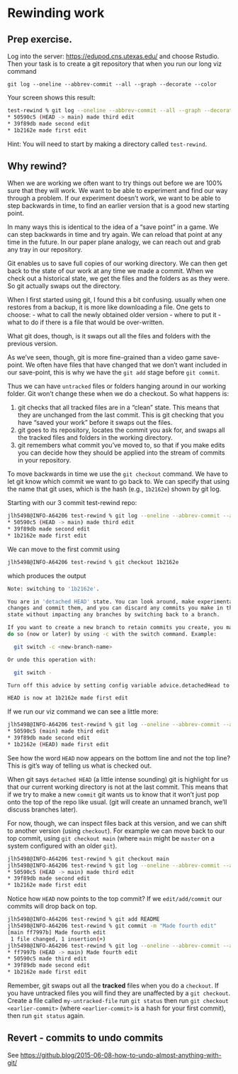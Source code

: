 

# Rewinding work {#sec-rewinding}

## Prep exercise.

Log into the server: <https://edupod.cns.utexas.edu/> and choose Rstudio.  Then your task is to create a git repository that when you run our long viz command

```
git log --oneline --abbrev-commit --all --graph --decorate --color
```

Your screen shows this result:

```bash
test-rewind % git log --oneline --abbrev-commit --all --graph --decorate --color                         
* 50590c5 (HEAD -> main) made third edit
* 39f89db made second edit
* 1b2162e made first edit
```

Hint: You will need to start by making a directory called `test-rewind`.

## Why rewind?

When we are working we often want to try things out before we are 100% sure that they will work. We want to be able to experiment and find our way through a problem.  If our experiment doesn't work, we want to be able to step backwards in time, to find an earlier version that is a good new starting point.

In many ways this is identical to the idea of a "save point" in a game.  We can step backwards in time and try again. We can reload that point at any time in the future.  In our paper plane analogy, we can reach out and grab any tray in our repository.

Git enables us to save full copies of our working directory. We can then get back to the state of our work at any time we made a commit.  When we check out a historical state, we get the files and the folders as as they were. So git actually swaps out the directory.

When I first started using git, I found this a bit confusing.  usually when one restores from a backup, it is more like downloading a file. One gets to choose:
- what to call the newly obtained older version
- where to put it
- what to do if there is a file that would be over-written.

What git does, though, is it swaps out all the files and folders with the previous version.

As we've seen, though, git is more fine-grained than a video game save-point. We often have files that have changed that we don't want included in our save-point, this is why we have the `git add` stage before `git commit`.

Thus we can have `untracked` files or folders hanging around in our working folder.  Git won't change these when we do a checkout. So what happens is:

1. git checks that all tracked files are in a "clean" state. This means that they are unchanged from the last commit. This is git checking that you have "saved your work" before it swaps out the files.
2. git goes to its repository, locates the commit you ask for, and swaps all the tracked files and folders in the working directory.
3. git remembers what commit you've moved to, so that if you make edits you can decide how they should be applied into the stream of commits in your repository.

To move backwards in time we use the `git checkout` command. We have to let git know which commit we want to go back to.  We can specify that using the name that git uses, which is the hash (e.g., `1b2162e`) shown by git log.

Starting with our 3 commit test-rewind repo:

```bash
jlh5498@INFO-A64206 test-rewind % git log --oneline --abbrev-commit --all --graph --decorate --color
* 50590c5 (HEAD -> main) made third edit
* 39f89db made second edit
* 1b2162e made first edit
```

We can move to the first commit using

```bash
jlh5498@INFO-A64206 test-rewind % git checkout 1b2162e
```

which produces the output


```bash
Note: switching to '1b2162e'.

You are in 'detached HEAD' state. You can look around, make experimental
changes and commit them, and you can discard any commits you make in this
state without impacting any branches by switching back to a branch.

If you want to create a new branch to retain commits you create, you may
do so (now or later) by using -c with the switch command. Example:

  git switch -c <new-branch-name>

Or undo this operation with:

  git switch -

Turn off this advice by setting config variable advice.detachedHead to false

HEAD is now at 1b2162e made first edit
```

If we run our viz command we can see a little more:

```bash
jlh5498@INFO-A64206 test-rewind % git log --oneline --abbrev-commit --all --graph --decorate --color
* 50590c5 (main) made third edit
* 39f89db made second edit
* 1b2162e (HEAD) made first edit
```

See how the word `HEAD` now appears on the bottom line and not the top line? This is git's way of telling us what is checked out.  

When git says `detached HEAD` (a little intense sounding) git is highlight for us that our current working directory is not at the last commit. This means that if we try to make a new `commit` git wants us to know that it won't just pop onto the top of the repo like usual. (git will create an unnamed branch, we'll discuss branches later).

For now, though, we can inspect files back at this version, and we can shift to another version (using `checkout`). For example we can move back to our top commit, using `git checkout main` (where `main` might be `master` on a system configured with an older `git`).

```bash
jlh5498@INFO-A64206 test-rewind % git checkout main
jlh5498@INFO-A64206 test-rewind % git log --oneline --abbrev-commit --all --graph --decorate --color
* 50590c5 (HEAD -> main) made third edit
* 39f89db made second edit
* 1b2162e made first edit
```

Notice how `HEAD` now points to the top commit?  If we `edit/add/commit` our commits will drop back on top.

```bash
jlh5498@INFO-A64206 test-rewind % git add README 
jlh5498@INFO-A64206 test-rewind % git commit -m "Made fourth edit"
[main ff7997b] Made fourth edit
 1 file changed, 1 insertion(+)
jlh5498@INFO-A64206 test-rewind % git log --oneline --abbrev-commit --all --graph --decorate --color
* ff7997b (HEAD -> main) Made fourth edit
* 50590c5 made third edit
* 39f89db made second edit
* 1b2162e made first edit
```

Remember, git swaps out all the **tracked** files when you do a `checkout`. If you have untracked files you will find they are unaffected by a `git checkout`.  Create a file called `my-untracked-file` run `git status` then run `git checkout <earlier-commit>` (where `<earlier-commit>` is a hash for your first commit), then run `git status` again.

## Revert - commits to undo commits

See <https://github.blog/2015-06-08-how-to-undo-almost-anything-with-git/>

